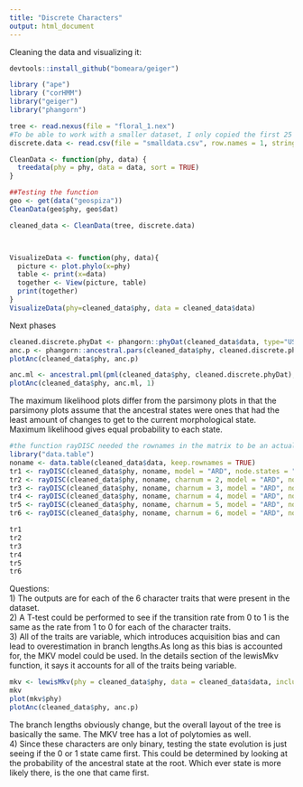 ```yaml
---
title: "Discrete Characters"
output: html_document
---
```


Cleaning the data and visualizing it:
```r
devtools::install_github("bomeara/geiger")

library ("ape")
library ("corHMM")
library("geiger")
library("phangorn")

tree <- read.nexus(file = "floral_1.nex")
#To be able to work with a smaller dataset, I only copied the first 25 species from the binary data file.
discrete.data <- read.csv(file = "smalldata.csv", row.names = 1, stringsAsFactors = FALSE)

CleanData <- function(phy, data) {
  treedata(phy = phy, data = data, sort = TRUE)
}

##Testing the function
geo <- get(data("geospiza"))
CleanData(geo$phy, geo$dat)

cleaned_data <- CleanData(tree, discrete.data)



VisualizeData <- function(phy, data){
  picture <- plot.phylo(x=phy)
  table <- print(x=data)
  together <- View(picture, table)
  print(together)
}
VisualizeData(phy=cleaned_data$phy, data = cleaned_data$data)

```
Next phases
```r
cleaned.discrete.phyDat <- phangorn::phyDat(cleaned_data$data, type="USER", levels = c("0", "1")) #phyDat is a data format used by phangorn
anc.p <- phangorn::ancestral.pars(cleaned_data$phy, cleaned.discrete.phyDat)
plotAnc(cleaned_data$phy, anc.p)

anc.ml <- ancestral.pml(pml(cleaned_data$phy, cleaned.discrete.phyDat), type="ml")
plotAnc(cleaned_data$phy, anc.ml, 1)
```
The maximum likelihood plots differ from the parsimony plots in that the parsimony plots assume that the ancestral states were ones that had the least amount of changes to get to the current morphological state. Maximum likelihood gives equal probability to each state.
```r
#the function rayDISC needed the rownames in the matrix to be an actual column
library("data.table")
noname <- data.table(cleaned_data$data, keep.rownames = TRUE)
tr1 <- rayDISC(cleaned_data$phy, noname, model = "ARD", node.states = "marginal")
tr2 <- rayDISC(cleaned_data$phy, noname, charnum = 2, model = "ARD", node.states = "marginal")
tr3 <- rayDISC(cleaned_data$phy, noname, charnum = 3, model = "ARD", node.states = "marginal")
tr4 <- rayDISC(cleaned_data$phy, noname, charnum = 4, model = "ARD", node.states = "marginal")
tr5 <- rayDISC(cleaned_data$phy, noname, charnum = 5, model = "ARD", node.states = "marginal")
tr6 <- rayDISC(cleaned_data$phy, noname, charnum = 6, model = "ARD", node.states = "marginal")

tr1
tr2
tr3
tr4
tr5
tr6
```
Questions:  
1) The outputs are for each of the 6 character traits that were present in the dataset.  
2) A T-test could be performed to see if the transition rate from 0 to 1 is the same as the rate from 1 to 0 for each of the character traits.   
3) All of the traits are variable, which introduces acquisition bias and can lead to overestimation in branch lengths.As long as this bias is accounted for, the MKV model could be used. In the details section of the lewisMkv function, it says it accounts for all of the traits being variable.
```r
mkv <- lewisMkv(phy = cleaned_data$phy, data = cleaned_data$data, include.gamma = TRUE)
mkv
plot(mkv$phy)
plotAnc(cleaned_data$phy, anc.p)
```
  
The branch lengths obviously change, but the overall layout of the tree is basically the same. The MKV tree has a lot of polytomies as well.  
4) Since these characters are only binary, testing the state evolution is just seeing if the 0 or 1 state came first. This could be determined by looking at the probability of the ancestral state at the root. Which ever state is more likely there, is the one that came first. 